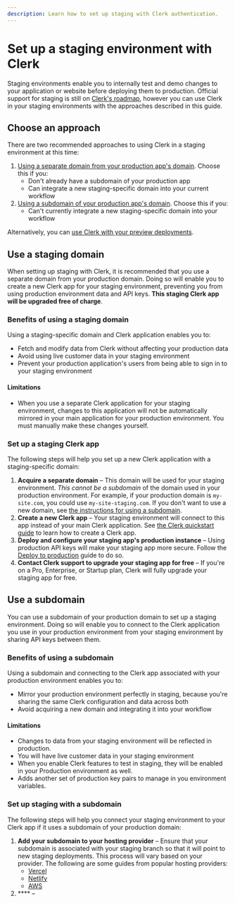 ```yaml
---
description: Learn how to set up staging with Clerk authentication.
---
```


# Set up a staging environment with Clerk

Staging environments enable you to internally test and demo changes to your application or website before deploying them to production. Official support for staging is still on [Clerk's roadmap](https://feedback.clerk.com/roadmap/de417dd1-fa2e-4997-868f-4c9248027e7d), however you can use Clerk in your staging environments with the approaches described in this guide.

## Choose an approach

There are two recommended approaches to using Clerk in a staging environment at this time:

1. [Using a separate domain from your production app's domain](#use-a-staging-domain). Choose this if you:
    - Don't already have a subdomain of your production app
    - Can integrate a new staging-specific domain into your current workflow
1. [Using a subdomain of your production app's domain](#use-a-subdomain). Choose this if you:
    - Can't currently integrate a new staging-specific domain into your workflow

Alternatively, you can [use Clerk with your preview deployments]().

## Use a staging domain

When setting up staging with Clerk, it is recommended that you use a separate domain from your production domain. Doing so will enable you to create a new Clerk app for your staging environment, preventing you from using production environment data and API keys. **This staging Clerk app will be upgraded free of charge**.

### Benefits of using a staging domain

Using a staging-specific domain and Clerk application enables you to:

- Fetch and modify data from Clerk without affecting your production data
- Avoid using live customer data in your staging environment
- Prevent your production application's users from being able to sign in to your staging environment

#### Limitations

- When you use a separate Clerk application for your staging environment, changes to this application will not be automatically mirrored in your main application for your production environment. You must manually make these changes yourself. 

### Set up a staging Clerk app

The following steps will help you set up a new Clerk application with a staging-specific domain:

1. **Acquire a separate domain** – This domain will be used for your staging environment. _This cannot be a subdomain_ of the domain used in your production environment. For example, if your production domain is `my-site.com`, you could use `my-site-staging.com`. If you don't want to use a new domain, see [the instructions for using a subdomain](#use-a-subdomain).
1. **Create a new Clerk app** – Your staging environment will connect to this app instead of your main Clerk application. See [the Clerk quickstart guide](/docs/quickstarts/setup-clerk#create-a-clerk-application) to learn how to create a Clerk app.
1. **Deploy and configure your staging app's production instance** – Using production API keys will make your staging app more secure. Follow the [Deploy to production](/docs/deployments/overview#deploying-to-production) guide to do so.
1. **Contact Clerk support to upgrade your staging app for free** – If you're on a Pro, Enterprise, or Startup plan, Clerk will fully upgrade your staging app for free.

## Use a subdomain

You can use a subdomain of your production domain to set up a staging environment. Doing so will enable you to connect to the Clerk application you use in your production environment from your staging environment by sharing API keys between them.

### Benefits of using a subdomain

Using a subdomain and connecting to the Clerk app associated with your production environment enables you to:

- Mirror your production environment perfectly in staging, because you're sharing the same Clerk configuration and data across both
- Avoid acquiring a new domain and integrating it into your workflow

#### Limitations

- Changes to data from your staging environment will be reflected in production.
- You will have live customer data in your staging environment
- When you enable Clerk features to test in staging, they will be enabled in your Production environment as well.
- Adds another set of production key pairs to manage in you environment variables.

### Set up staging with a subdomain

The following steps will help you connect your staging environment to your Clerk app if it uses a subdomain of your production domain:

1. **Add your subdomain to your hosting provider** – Ensure that your subdomain is associated with your staging branch so that it will point to new staging deployments. This process will vary based on your provider. The following are some guides from popular hosting providers:
    - [Vercel](https://vercel.com/guides/set-up-a-staging-environment-on-vercel)
    - [Netlify](https://docs.netlify.com/domains-https/netlify-dns/delegate-a-subdomain-to-netlify-dns/)
    - [AWS](https://docs.aws.amazon.com/amplify/latest/userguide/to-manage-subdomains.html#to-add-a-subdomain-only)
1. **** – 